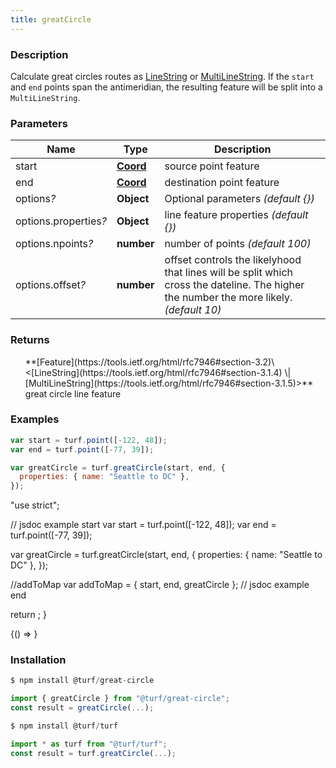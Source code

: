 ```yaml
---
title: greatCircle
---
```



### Description

Calculate great circles routes as [LineString](https://tools.ietf.org/html/rfc7946#section-3.1.4) or [MultiLineString](https://tools.ietf.org/html/rfc7946#section-3.1.5).
If the `start` and `end` points span the antimeridian, the resulting feature will
be split into a `MultiLineString`.

### Parameters

| Name                       | Type                                                           | Description                                                                                                                             |
| -------------------------- | -------------------------------------------------------------- | --------------------------------------------------------------------------------------------------------------------------------------- |
| start                      | **[Coord](https://tools.ietf.org/html/rfc7946#section-3.1.1)** | source point feature                                                                                                                    |
| end                        | **[Coord](https://tools.ietf.org/html/rfc7946#section-3.1.1)** | destination point feature                                                                                                               |
| options<i>?</i>            | **Object**                                                     | Optional parameters _(default \{})_                                                                                                     |
| options.properties<i>?</i> | **Object**                                                     | line feature properties _(default \{})_                                                                                                 |
| options.npoints<i>?</i>    | **number**                                                     | number of points _(default 100)_                                                                                                        |
| options.offset<i>?</i>     | **number**                                                     | offset controls the likelyhood that lines will be split which cross the dateline. The higher the number the more likely. _(default 10)_ |

### Returns

<ul>
  **[Feature](https://tools.ietf.org/html/rfc7946#section-3.2)\<[LineString](https://tools.ietf.org/html/rfc7946#section-3.1.4) \| [MultiLineString](https://tools.ietf.org/html/rfc7946#section-3.1.5)>** great circle line feature

</ul>

### Examples

```javascript
var start = turf.point([-122, 48]);
var end = turf.point([-77, 39]);

var greatCircle = turf.greatCircle(start, end, {
  properties: { name: "Seattle to DC" },
});
```

  "use strict";

  // jsdoc example start
  var start = turf.point([-122, 48]);
  var end = turf.point([-77, 39]);

  var greatCircle = turf.greatCircle(start, end, {
    properties: { name: "Seattle to DC" },
  });

  //addToMap
  var addToMap = { start, end, greatCircle };
  // jsdoc example end

  return <ExampleMap addToMap={addToMap} />;
}

<BrowserOnly>{() => <Map0 />}</BrowserOnly>

### Installation

```javascript
$ npm install @turf/great-circle

import { greatCircle } from "@turf/great-circle";
const result = greatCircle(...);
```

```javascript
$ npm install @turf/turf

import * as turf from "@turf/turf";
const result = turf.greatCircle(...);
```
